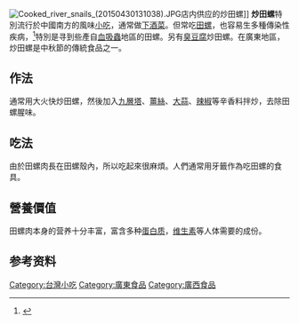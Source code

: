 [[File:Cooked_river_snails_(20150430131038).JPG|thumb]]店内供应的炒田螺]]
'''炒田螺'''特別流行於中國南方的風味[[小吃|小吃]]，通常做[[下酒菜|下酒菜]]。但常吃[[田螺科|田螺]]，也容易生多種傳染性疾病，<ref>{{cite web|url=http://www.nownews.com/n/2013/08/29/655135|title=小伙天天吃一盤田螺　吃進寄生蟲致全身竟變綠|access-date=2016-06-16|archive-date=2016-06-24|archive-url=https://web.archive.org/web/20160624222547/http://www.nownews.com/n/2013/08/29/655135|dead-url=no}}</ref>特別是寻到些產自[[血吸蟲|血吸蟲]]地區的田螺。另有[[臭豆腐|臭豆腐]]炒田螺。在廣東地區，炒田螺是中秋節的傳統食品之一。

==作法==
通常用大火快炒田螺，然後加入[[九層塔|九層塔]]、[[薑|薑絲]]、[[大蒜|大蒜]]、[[辣椒|辣椒]]等辛香料拌炒，去除田螺腥味。
==吃法==
由於田螺肉長在田螺殼內，所以吃起來很麻煩。人們通常用牙籤作為吃田螺的食具。
==營養價值==
田螺肉本身的营养十分丰富，富含多种[[蛋白质|蛋白质]]，[[维生素|维生素]]等人体需要的成份。

==参考资料==
{{reflist}}

{{food-stub}}
[[Category:台灣小吃|Category:台灣小吃]]
[[Category:廣東食品|Category:廣東食品]]
[[Category:廣西食品|Category:廣西食品]]